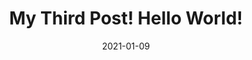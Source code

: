---
title: My Third Post! Hello World!
slug: my-third-post
date: 2021-01-09
featureImage: nature.jpg
excerpt: Mogul talk. Always remember in the jungle there’s a lot of they in there, after you overcome they, you will make it to paradise. 
---